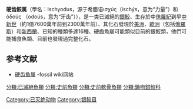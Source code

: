 {{Automatic taxobox
| taxon = Ischyodus
| authority = 
| fossil_range = {{Fossil range|176|23}}
| image = Ischyodus avitus.jpg
| image_caption = Ischyodus avitus
| parent_authority = [[Samuel_Garman|Garman]], 1901
| subdivision_ranks = [[種|種]]
| subdivision = 
* [[双叉硬齿鲛|双叉硬齿鲛]] ''Ischyodus bifurcatus''
* [[短吻硬齿鲛|短吻硬齿鲛]] ''Ischyodus brevirostris''
* [[多尔硬齿鲛|多尔硬齿鲛]] ''Ischyodus dolli''
* [[古布金硬齿鲛|古布金硬齿鲛]] ''Ischyodus gubkini''
* [[切齿硬齿鲛|切齿硬齿鲛]] ''Ischyodus incisus''
* [[侧硬齿鲛|侧硬齿鲛]] ''Ischyodus latus ''
* [[朗泽硬齿鲛|朗泽硬齿鲛]] ''Ischyodus lonzeensis''
* [[小硬齿鲛|小硬齿鲛]] ''Ischyodus minor''
* [[莫顿硬齿鲛|莫顿硬齿鲛]] ''Ischyodus mortoni''
* [[平齿硬齿鲛|平齿硬齿鲛]] ''Ischyodus planus''
* [[雷氏硬齿鲛|雷氏硬齿鲛]] ''Ischyodus rayhaasi''
* [[图尔曼硬齿鲛|图尔曼硬齿鲛]] ''Ischyodus thurmanni''
* [[汤森硬齿鲛|汤森硬齿鲛]] ''Ischyodus townsendi''
* [[威廉姆斯硬齿鲛|威廉姆斯硬齿鲛]] ''Ischyodus williamsae''
* [[杨辛硬齿鲛|杨辛硬齿鲛]] ''Ischyodus yanshini''
* [[津斯梅斯特硬齿鲛|津斯梅斯特硬齿鲛]] ''Ischyodus zinsmeisteri''
}}

'''硬齿鲛属'''（學名：Ischyodus，源于希腊语ισχύς（ischýs，意为“力量”）和ὀδούς （odoús，意为“牙齿”）），是一类已滅絕的[[銀鮫|銀鮫]]、生存於中[[侏羅紀|侏羅紀]]到早[[中新世|中新世]]（約1億7600萬年前到2300萬年前）、其化石發現於[[美洲|美洲]]、[[歐洲|歐洲]]（包括[[俄羅斯|俄羅斯]]）和[[新西蘭|新西蘭]]、已知的種類多達16種、硬齒魚屬可能類似目前的銀鮫類，他們可能捕食魚類、目前也發現過完整化石。

==参考文献==
*[http://Fossil.wikia.com/wiki/ischyodus 硬齿鱼属] {{Wayback|url=http://fossil.wikia.com/wiki/ischyodus |date=20160309042227 }}-fossil wiki网站

{{Taxonbar}}
[[Category:已灭绝动物|Category:已灭绝动物]]
[[Category:银鲛目|Category:银鲛目]]
[[分類:已滅絕魚類|分類:已滅絕魚類]]
[[分類:史前魚類|分類:史前魚類]]
[[分類:史前軟骨魚類|分類:史前軟骨魚類]]
[[分類:鋤吻銀鮫科|分類:鋤吻銀鮫科]]